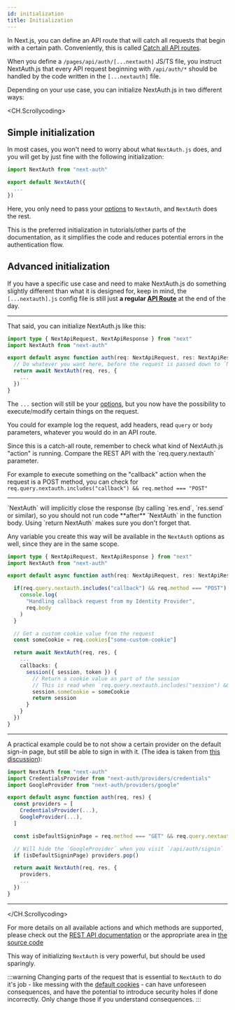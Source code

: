 ```yaml
---
id: initialization
title: Initialization
---
```



In Next.js, you can define an API route that will catch all requests that begin with a certain path. Conveniently, this is called [Catch all API routes](https://nextjs.org/docs/api-routes/dynamic-api-routes#catch-all-api-routes).

When you define a `/pages/api/auth/[...nextauth]` JS/TS file, you instruct NextAuth.js that every API request beginning with `/api/auth/*` should be handled by the code written in the `[...nextauth]` file.

Depending on your use case, you can initialize NextAuth.js in two different ways:

<CH.Scrollycoding>

## Simple initialization

In most cases, you won't need to worry about what `NextAuth.js` does, and you will get by just fine with the following initialization:

```ts /pages/api/auth/[...nextauth].ts focus=1
import NextAuth from "next-auth"

export default NextAuth({
  ...
})
```

Here, you only need to pass your [options](/configuration/options) to `NextAuth`, and `NextAuth` does the rest.

This is the preferred initialization in tutorials/other parts of the documentation, as it simplifies the code and reduces potential errors in the authentication flow.

## Advanced initialization

If you have a specific use case and need to make NextAuth.js do something slightly different than what it is designed for, keep in mind, the `[...nextauth].js` config file is still just **a regular [API Route](https://nextjs.org/docs/api-routes/introduction)** at the end of the day.

---

That said, you can initialize NextAuth.js like this:

```ts /pages/api/auth/[...nextauth].ts bg=6:8
import type { NextApiRequest, NextApiResponse } from "next"
import NextAuth from "next-auth"

export default async function auth(req: NextApiRequest, res: NextApiResponse) {
  // Do whatever you want here, before the request is passed down to `NextAuth`
  return await NextAuth(req, res, {
    ...
  })
}
```

The `...` section will still be your [options](/configuration/options), but you now have the possibility to execute/modify certain things on the request.

You could for example log the request, add headers, read `query` or `body` parameters, whatever you would do in an API route.

<Admonition type="tip">
Since this is a catch-all route, remember to check what kind of NextAuth.js "action" is running. Compare the REST API with the `req.query.nextauth` parameter.

For example to execute something on the "callback" action when the request is a POST method, you can check for `req.query.nextauth.includes("callback") && req.method === "POST"`

</Admonition>

---

<Admonition type="note">
  `NextAuth` will implicitly close the response (by calling `res.end`,
  `res.send` or similar), so you should not run code **after** `NextAuth` in the
  function body. Using `return NextAuth` makes sure you don't forget that.
</Admonition>

Any variable you create this way will be available in the `NextAuth` options as well, since they are in the same scope.

```ts /pages/api/auth/[...nextauth].ts
import type { NextApiRequest, NextApiResponse } from "next"
import NextAuth from "next-auth"

export default async function auth(req: NextApiRequest, res: NextApiResponse) {

  if(req.query.nextauth.includes("callback") && req.method === "POST") {
    console.log(
      "Handling callback request from my Identity Provider",
      req.body
    )
  }

  // Get a custom cookie value from the request
  const someCookie = req.cookies["some-custom-cookie"]

  return await NextAuth(req, res, {
    ...
    callbacks: {
      session({ session, token }) {
        // Return a cookie value as part of the session
        // This is read when `req.query.nextauth.includes("session") && req.method === "GET"`
        session.someCookie = someCookie
        return session
      }
    }
  })
}
```

---

A practical example could be to not show a certain provider on the default sign-in page, but still be able to sign in with it. (The idea is taken from [this discussion](https://github.com/nextauthjs/next-auth/discussions/3133)):

```js /pages/api/auth/[...nextauth].ts
import NextAuth from "next-auth"
import CredentialsProvider from "next-auth/providers/credentials"
import GoogleProvider from "next-auth/providers/google"

export default async function auth(req, res) {
  const providers = [
    CredentialsProvider(...),
    GoogleProvider(...),
  ]

  const isDefaultSigninPage = req.method === "GET" && req.query.nextauth.includes("signin")

  // Will hide the `GoogleProvider` when you visit `/api/auth/signin`
  if (isDefaultSigninPage) providers.pop()

  return await NextAuth(req, res, {
    providers,
    ...
  })
}
```

---

</CH.Scrollycoding>

For more details on all available actions and which methods are supported, please check out the [REST API documentation](/getting-started/rest-api) or the appropriate area in [the source code](https://github.com/nextauthjs/next-auth/blob/main/packages/next-auth/src/core/index.ts)

This way of initializing `NextAuth` is very powerful, but should be used sparingly.

:::warning
Changing parts of the request that is essential to `NextAuth` to do it's job - like messing with the [default cookies](/configuration/options#cookies) - can have unforeseen consequences, and have the potential to introduce security holes if done incorrectly. Only change those if you understand consequences.
:::

